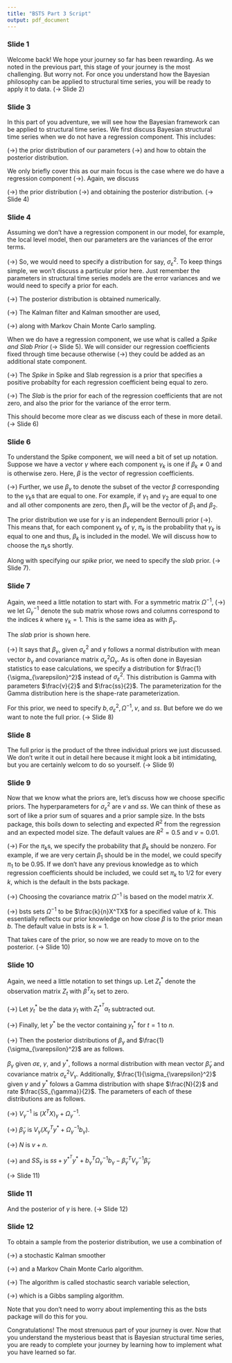 ```yaml
---
title: "BSTS Part 3 Script"
output: pdf_document
---
```


### Slide 1

Welcome back! We hope your journey so far has been rewarding. As we noted in the previous part, this stage of your journey is the most challenging. But worry not. For once you understand how the Bayesian philosophy can be applied to structural time series, you will be ready to apply it to data. (-> Slide 2)


### Slide 3

In this part of you adventure, we will see how the Bayesian framework can be applied to structural time series. We first discuss Bayesian structural time series when we do not have a regression component. This includes:

(->) the prior distribution of our parameters
(->) and how to obtain the posterior distribution.

We only briefly cover this as our main focus is the case where we do have a regression component (->). Again, we discuss

(->) the prior distribution
(->) and obtaining the posterior distribution. (-> Slide 4)



### Slide 4

Assuming we don't have a regression component in our model, for example, the local level model, then our parameters are the variances of the error terms.

(->) So, we would need to specify a distribution for say, $\sigma_{\varepsilon}^2$. To keep things simple, we won't discuss a particular prior here. Just remember the parameters in structural time series models are the error variances and we would need to specify a prior for each.

(->) The posterior distribution is obtained numerically.

(->) The Kalman filter and Kalman smoother are used,

(->) along with Markov Chain Monte Carlo sampling.

When we do have a regression component, we use what is called a *Spike and Slab Prior* (-> Slide 5). We will consider our regression coefficients fixed through time because otherwise (->) they could be added as an additional state component.

(->) The *Spike* in Spike and Slab regression is a prior that specifies a positive probabilty for each regression coefficient being equal to zero.

(->) The *Slab* is the prior for each of the regression coefficients that are not zero, and also the prior for the variance of the error term.

This should become more clear as we discuss each of these in more detail. (-> Slide 6)

### Slide 6

To understand the Spike component, we will need a bit of set up notation. Suppose we have a vector $\gamma$ where each component $\gamma_k$ is one if $\beta_k \neq 0$ and is otherwise zero. Here, $\beta$ is the vector of regression coefficients.

(->) Further, we use $\beta_{\gamma}$ to denote the subset of the vector $\beta$ corresponding to the $\gamma_k$s that are equal to one. For example, if $\gamma_1$ and $\gamma_2$ are equal to one and all other components are zero, then $\beta_{\gamma}$ will be the vector of $\beta_1$ and $\beta_2$.

The prior distribution we use for $\gamma$ is an independent Bernoulli prior (->). This means that, for each component $\gamma_k$ of $\gamma$, $\pi_k$ is the probability that $\gamma_k$ is equal to one and thus, $\beta_k$ is included in the model. We will discuss how to choose the $\pi_k$s shortly.


Along with specifying our *spike* prior, we need to specify the *slab* prior. (-> Slide 7).

### Slide 7

Again, we need a little notation to start with. For a symmetric matrix $\Omega^{-1}$, (->) we let $\Omega_{\gamma}^{-1}$ denote the sub matrix whose rows and columns correspond to the indices $k$ where $\gamma_k = 1$. This is the same idea as with $\beta_{\gamma}$.

The *slab* prior is shown here. 

(->) It says that $\beta_{\gamma}$, given $\sigma_{\varepsilon}^2$ and $\gamma$ follows a normal distribution with mean vector $b_{\gamma}$ and covariance matrix $\sigma_{\varepsilon}^2 \Omega_{\gamma}$. As is often done in Bayesian statistics to ease calculations, we specify a distribution for $\frac{1}{\sigma_{\varepsilon}^2}$ instead of $\sigma_{\varepsilon}^2$. This distribution is Gamma with parameters $\frac{v}{2}$ and $\frac{ss}{2}$. The parameterization for the Gamma distribution here is the shape-rate parameterization.

For this prior, we need to specify $b, \sigma_{\varepsilon}^2, \Omega^{-1}, v$, and $ss$. But before we do we want to note the full prior. (-> Slide 8)

### Slide 8

The full prior is the product of the three individual priors we just discussed. We don't write it out in detail here because it might look a bit intimidating, but you are certainly welcom to do so yourself. (-> Slide 9)

### Slide 9

Now that we know what the priors are, let's discuss how we choose specific priors. The hyperparameters for $\sigma_{\varepsilon}^2$ are $v$ and $ss$. We can think of these as sort of like a prior sum of squares and a prior sample size. In the bsts package, this boils down to selecting and expected $R^2$ from the regression and an expected model size. The default values are $R^2 = 0.5$ and $v = 0.01$. 

(->) For the $\pi_k$s, we specify the probability that $\beta_k$ should be nonzero. For example, if we are very certain $\beta_1$ should be in the model, we could specify $\pi_1$ to be 0.95. If we don't have any previous knowledge as to which regression coefficients should be included, we could set $\pi_k$ to 1/2 for every $k$, which is the default in the bsts package.

(->) Choosing the covariance matrix $\Omega^{-1}$ is based on the model matrix $X$.

(->) bsts sets $\Omega^{-1}$ to be $\frac{k}{n}X^TX$ for a specified value of $k$. This essentially reflects our prior knowledge on how close $\beta$ is to the prior mean $b$. The default value in bsts is $k = 1$.

That takes care of the prior, so now we are ready to move on to the posterior. (-> Slide 10)

### Slide 10

Again, we need a little notation to set things up. Let $Z_t^*$ denote the observation matrix $Z_t$ with $\beta^Tx_t$ set to zero.

(->) Let $y_t^*$ be the data $y_t$ with $Z_t^{*^T}\alpha_t$ subtracted out.

(->) Finally, let $y^*$ be the vector containing $y_t^*$ for $t = 1$ to $n$.

(->) Then the posterior distributions of $\beta_{\gamma}$ and $\frac{1}{\sigma_{\varepsilon}^2}$ are as follows.

$\beta_{\gamma}$ given $\sigma{\varepsilon}$, $\gamma$, and $y^*$, follows a normal distribution with mean vector $\tilde{\beta}_{\gamma}$ and covariance matrix $\sigma_{\varepsilon}^2V_{\gamma}$. Additionally, $\frac{1}{\sigma_{\varepsilon}^2}$ given $\gamma$ and $y^*$ folows a Gamma distribution with shape $\frac{N}{2}$ and rate $\frac{SS_{\gamma}}{2}$. The parameters of each of these distributions are as follows.

(->) $V_{\gamma}^{-1}$ is $(X^TX)_{\gamma} + \Omega_{\gamma}^{-1}$.

(->) $\tilde{\beta}_{\gamma}$ is $V_{\gamma}(X_{\gamma}^Ty^* + \Omega_{\gamma}^{-1} b_{\gamma})$.

(->) $N$ is $v + n$.

(->) and $SS_{\gamma}$ is $ss + y^{*^T} y^* + b_{\gamma}^T\Omega_{\gamma}^{-1}b_{\gamma} - \tilde{\beta}_{\gamma}^TV_{\gamma}^{-1}\tilde{\beta}_{\gamma}$

(-> Slide 11)

### Slide 11

And the posterior of $\gamma$ is here. (-> Slide 12)

### Slide 12

To obtain a sample from the posterior distribution, we use a combination of 

(->) a stochastic Kalman smoother

(->) and a Markov Chain Monte Carlo algorithm.

(->) The algorithm is called stochastic search variable selection,

(->) which is a Gibbs sampling algorithm.


Note that you don't need to worry about implementing this as the bsts package will do this for you.


Congratulations! The most strenuous part of your journey is over. Now that you understand the mysterious beast that is Bayesian structural time series, you are ready to complete your journey by learning how to implement what you have learned so far.




